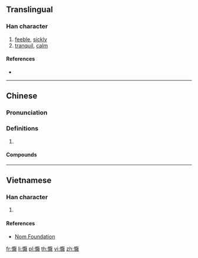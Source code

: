 {{character info/new}}
{{also|恹}}
==Translingual==

===Han character===
{{Han char|rn=61|rad=心|as=14|sn=17|four=91034|canj=PMAK|ids=⿰忄厭}}

# [[feeble]], [[sickly]]
# [[tranquil]], [[calm]]

====References====
* {{Han ref|kx=0407.161|dkj=11357|hdz=42364.170|uh=61E8|ud=25064|bh=ECE6|bd=60646}}

----

==Chinese==
{{zh-forms|s=恹}}

===Pronunciation===
{{zh-pron
|m=yān
|c=jim1
|cat=
}}

===Definitions===
{{zh-hanzi}}

# {{rfdef|zh}}

====Compounds====
{{zh-der|悶懨懨|懨懨縮縮|懨懨|瘦懨懨|病懨懨|懨煎}}

----

==Vietnamese==

===Han character===
{{vi-readings|rs=心14|hanviet=[[ướm]], [[yêm]]}}

# {{defn|lang=vi|sort=心14}}

====References====
* [http://nomfoundation.org/common/nom_details.php?codepoint=61e8 Nom Foundation]

[[fr:懨]]
[[li:懨]]
[[pl:懨]]
[[th:懨]]
[[vi:懨]]
[[zh:懨]]